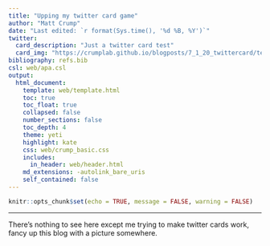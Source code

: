 ```yaml
---
title: "Upping my twitter card game"
author: "Matt Crump"
date: "Last edited: `r format(Sys.time(), '%d %B, %Y')`"
twitter:
  card_description: "Just a twitter card test"
  card_img: "https://crumplab.github.io/blogposts/7_1_20_twittercard/test.png"
bibliography: refs.bib
csl: web/apa.csl
output: 
  html_document:
    template: web/template.html
    toc: true
    toc_float: true
    collapsed: false
    number_sections: false
    toc_depth: 4
    theme: yeti
    highlight: kate
    css: web/crump_basic.css
    includes:
      in_header: web/header.html
    md_extensions: -autolink_bare_uris
    self_contained: false
---
```


```r
knitr::opts_chunk$set(echo = TRUE, message = FALSE, warning = FALSE)
```

---

There's nothing to see here except me trying to make twitter cards work, fancy up this blog with a picture somewhere.

